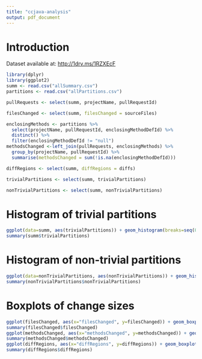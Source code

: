 ```yaml
---
title: "ccjava-analysis"
output: pdf_document
---
```

# Introduction

Dataset available at: <http://1drv.ms/1RZXEcF>

```r
library(dplyr)
library(ggplot2)
summ <- read.csv("allSummary.csv")
partitions <- read.csv("allPartitions.csv")

pullRequests <- select(summ, projectName, pullRequestId)

filesChanged <- select(summ, filesChanged = sourceFiles)

enclosingMethods <- partitions %>%
  select(projectName, pullRequestId, enclosingMethodDefId) %>%
  distinct() %>%
  filter(enclosingMethodDefId != "null")
methodsChanged <-left_join(pullRequests, enclosingMethods) %>%
  group_by(projectName, pullRequestId) %>%
  summarise(methodsChanged = sum(!is.na(enclosingMethodDefId)))

diffRegions <- select(summ, diffRegions = diffs)

trivialPartitions <- select(summ, trivialPartitions)

nonTrivialPartitions <- select(summ, nonTrivialPartitions)
```

# Histogram of trivial partitions

```r
ggplot(data=summ, aes(trivialPartitions)) + geom_histogram(breaks=seq(0, 20, by=1), col="black", fill="lightblue")
summary(summ$trivialPartitions)
```

# Histogram of non-trivial partitions

```r
ggplot(data=nonTrivialPartitions, aes(nonTrivialPartitions)) + geom_histogram(breaks=seq(0, 10, by=1), col="black", fill="lightblue")
summary(nonTrivialPartitions$nonTrivialPartitions)
```

# Boxplots of change sizes
```r
ggplot(filesChanged, aes(x="filesChanged", y=filesChanged)) + geom_boxplot() + ylim(c(0, 30))
summary(filesChanged$filesChanged)
ggplot(methodsChanged, aes(x="methodsChanged", y=methodsChanged)) + geom_boxplot() + ylim(c(0, 50))
summary(methodsChanged$methodsChanged)
ggplot(diffRegions, aes(x="diffRegions", y=diffRegions)) + geom_boxplot() + ylim(c(0, 100))
summary(diffRegions$diffRegions)
```